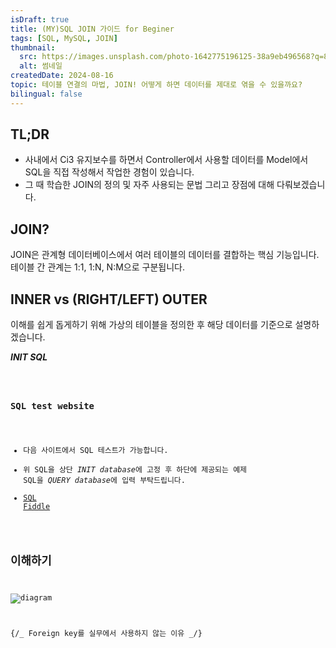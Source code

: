 ```yaml
---
isDraft: true
title: (MY)SQL JOIN 가이드 for Beginer
tags: [SQL, MySQL, JOIN]
thumbnail:
  src: https://images.unsplash.com/photo-1642775196125-38a9eb496568?q=80&w=2664&auto=format&fit=crop&ixlib=rb-4.0.3&ixid=M3wxMjA3fDB8MHxwaG90by1wYWdlfHx8fGVufDB8fHx8fA%3D%3D
  alt: 썸네일
createdDate: 2024-08-16
topic: 테이블 연결의 마법, JOIN! 어떻게 하면 데이터를 제대로 엮을 수 있을까요?
bilingual: false
---
```



## TL;DR

- 사내에서 Ci3 유지보수를 하면서 Controller에서 사용할 데이터를 Model에서 SQL을 직접 작성해서 작업한 경험이 있습니다.
- 그 때 학습한 JOIN의 정의 및 자주 사용되는 문법 그리고 장점에 대해 다뤄보겠습니다.

## JOIN?

JOIN은 관계형 데이터베이스에서 여러 테이블의 데이터를 결합하는 핵심 기능입니다. 테이블 간 관계는 1:1, 1:N, N:M으로 구분됩니다.

## INNER vs (RIGHT/LEFT) OUTER

이해를 쉽게 돕게하기 위해 가상의 테이블을 정의한 후 해당 데이터를 기준으로 설명하겠습니다.

**_INIT SQL_**

<Code code={TEST_TABLE_DDL} lang="sql" />

### SQL test website

- 다음 사이트에서 SQL 테스트가 가능합니다.
- 위 SQL을 상단 *INIT database*에 고정 후 하단에 제공되는 예제 SQL을 *QUERY database*에 입력 부탁드립니다.
- [SQL Fiddle](https://sqlfiddle.com/mysql/online-compiler)

## 이해하기

![diagram](/images/blog/20240816/diagram.png)

{/_ Foreign key를 실무에서 사용하지 않는 이유 _/}
